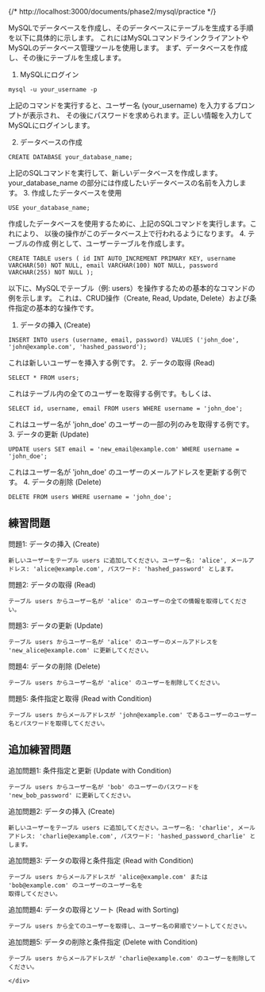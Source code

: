 {/* http://localhost:3000/documents/phase2/mysql/practice */}
<div class="bg-white">
    <div class="whitespace-nowrap mx-auto max-w-screen-md ">
MySQLでデータベースを作成し、そのデータベースにテーブルを生成する手順を以下に具体的に示します。
これにはMySQLコマンドラインクライアントやMySQLのデータベース管理ツールを使用します。
まず、データベースを作成し、その後にテーブルを生成します。

1. MySQLにログイン

```
mysql -u your_username -p
```
上記のコマンドを実行すると、ユーザー名 (your_username) を入力するプロンプトが表示され、
その後にパスワードを求められます。正しい情報を入力してMySQLにログインします。

2. データベースの作成

```
CREATE DATABASE your_database_name;
```
上記のSQLコマンドを実行して、新しいデータベースを作成します。
your_database_name の部分には作成したいデータベースの名前を入力します。
3. 作成したデータベースを使用

```
USE your_database_name;
```
作成したデータベースを使用するために、上記のSQLコマンドを実行します。これにより、
以後の操作がこのデータベース上で行われるようになります。
4. テーブルの作成
例として、ユーザーテーブルを作成します。

```
CREATE TABLE users ( id INT AUTO_INCREMENT PRIMARY KEY, username VARCHAR(50) NOT NULL, email VARCHAR(100) NOT NULL, password VARCHAR(255) NOT NULL );
```


以下に、MySQLでテーブル（例: users）を操作するための基本的なコマンドの例を示します。
これは、CRUD操作（Create, Read, Update, Delete）および条件指定の基本的な操作です。
1. データの挿入 (Create)
```
INSERT INTO users (username, email, password) VALUES ('john_doe', 'john@example.com', 'hashed_password');
```

これは新しいユーザーを挿入する例です。
2. データの取得 (Read)

```
SELECT * FROM users;
```

これはテーブル内の全てのユーザーを取得する例です。もしくは、

```
SELECT id, username, email FROM users WHERE username = 'john_doe';
```
これはユーザー名が 'john_doe' のユーザーの一部の列のみを取得する例です。
3. データの更新 (Update)

```
UPDATE users SET email = 'new_email@example.com' WHERE username = 'john_doe';
```

これはユーザー名が 'john_doe' のユーザーのメールアドレスを更新する例です。
4. データの削除 (Delete)

```
DELETE FROM users WHERE username = 'john_doe';
```

## 練習問題

問題1: データの挿入 (Create)
```
新しいユーザーをテーブル users に追加してください。ユーザー名: 'alice', メールアドレス: 'alice@example.com', パスワード: 'hashed_password' とします。
```

問題2: データの取得 (Read)
```
テーブル users からユーザー名が 'alice' のユーザーの全ての情報を取得してください。
```

問題3: データの更新 (Update)
```
テーブル users からユーザー名が 'alice' のユーザーのメールアドレスを 'new_alice@example.com' に更新してください。
```

問題4: データの削除 (Delete)
```
テーブル users からユーザー名が 'alice' のユーザーを削除してください。
```

問題5: 条件指定と取得 (Read with Condition)
```
テーブル users からメールアドレスが 'john@example.com' であるユーザーのユーザー名とパスワードを取得してください。
```

## 追加練習問題

追加問題1: 条件指定と更新 (Update with Condition)
```
テーブル users からユーザー名が 'bob' のユーザーのパスワードを 'new_bob_password' に更新してください。
```

追加問題2: データの挿入 (Create)
```
新しいユーザーをテーブル users に追加してください。ユーザー名: 'charlie', メールアドレス: 'charlie@example.com', パスワード: 'hashed_password_charlie' とします。
```

追加問題3: データの取得と条件指定 (Read with Condition)
```
テーブル users からメールアドレスが 'alice@example.com' または 'bob@example.com' のユーザーのユーザー名を
取得してください。
```

追加問題4: データの取得とソート (Read with Sorting)
```
テーブル users から全てのユーザーを取得し、ユーザー名の昇順でソートしてください。
```

追加問題5: データの削除と条件指定 (Delete with Condition)
```
テーブル users からメールアドレスが 'charlie@example.com' のユーザーを削除してください。
```


    </div>
</div>